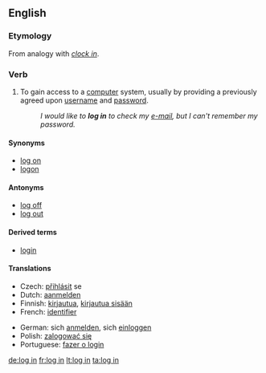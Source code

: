 {{also|login|lögin}}
==English==
{{wikipedia}}

===Etymology===
From analogy with ''[[clock in]]''.

===Verb===
{{en-verb|inf=to [[log]] [[in]]|logs in|logging in|logged in}}

# {{computing}} To gain access to a [[computer]] system, usually by providing a previously agreed upon [[username]] and [[password]].
#: ''I would like to '''log in''' to check my [[e-mail]], but I can't remember my password.''

====Synonyms====
* [[log on]]
* [[logon]]

====Antonyms====
* [[log off]]
* [[log out]]

====Derived terms====
* [[login]]

====Translations====
{{top}}
* Czech: [[přihlásit]] se
* Dutch: [[aanmelden]]
* Finnish: [[kirjautua]], [[kirjautua sisään]]
* French: [[identifier]]
{{mid}}
* German: sich [[anmelden]], sich [[einloggen]]
* Polish: [[zalogować się]]
* Portuguese: [[fazer o login]]
{{bottom}}

[[de:log in]]
[[fr:log in]]
[[lt:log in]]
[[ta:log in]]